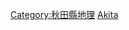 {{日本行政區劃分類導航|山峰}}
{{Commonscat|Mountains of Akita prefecture}}

[[Category:秋田縣地理|Category:秋田縣地理]]
[[Category:日本各都道府縣山峰|Akita]]